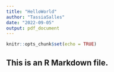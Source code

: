 ```yaml
---
title: "HelloWorld"
author: "TassiaSalles"
date: "2022-09-05"
output: pdf_document
---
```


```r
knitr::opts_chunk$set(echo = TRUE)
```

## This is an R Markdown file. 